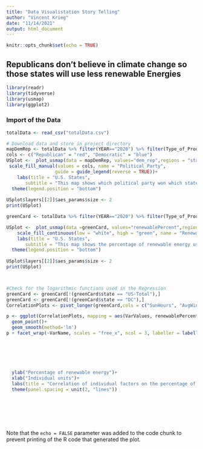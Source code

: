 ```yaml
---
title: "Data Visualistation Story Telling"
author: "Vincent Krieg"
date: "11/14/2021"
output: html_document
---
```


```r
knitr::opts_chunk$set(echo = TRUE)
```

## Republicans don't believe in climate change so those states will use less renewable Energies


```r
library(readr)
library(tidyverse)
library(usmap)
library(ggplot2)
```

### Import of the Data ###

```r
totalData <- read_csv("totalData.csv")
```
```r
# Download data and store in project directory
mapDemRep <- totalData %>% filter(YEAR=="2020") %>% filter(Type_of_Producer=='Total Electric Power Industry') %>% mutate(dem_rep=if_else(dem_percent>rep_percent,"Democratic","Republican"))
cols <- c("Republican" = "red", "Democratic" = "blue")
USplot <-  plot_usmap(data = mapDemRep, values="dem_rep",regions = "states",labels = TRUE) + 
 scale_fill_manual(values = cols, name = "Political Party", 
                  guide = guide_legend(reverse = TRUE))+
    labs(title = "U.S. States",
       subtitle = "This map shows which political party won which state in the 2020 U.S. presidential elections") +
  theme(legend.position = "bottom")
  
USplot$layers[[2]]$aes_params$size <- 2
print(USplot)


```
```r
greenCard <- totalData %>% filter(YEAR=="2020") %>% filter(Type_of_Producer=='Total Electric Power Industry')  %>% mutate(renewableTotal=HydroElectric+Wind+wood+biomass+Geothermal+Solar) %>% mutate(renewablePercent= (renewableTotal/Total)*100)

USplot <-  plot_usmap(data =greenCard, values="renewablePercent",regions = "states",labels = TRUE) + 
    scale_fill_continuous(low = "white", high = "green", name = "Renewable Energy in %", label = scales::comma)+
    labs(title = "U.S. States",
       subtitle = "This map shows the percentage of renewable energy used by state (2020)") +
  theme(legend.position = "bottom")
  
USplot$layers[[2]]$aes_params$size <- 2
print(USplot)




```
```r

#Check for the logarithmic functions used in the Regression
greenCard <- greenCard[!(greenCard$state == "US-Total"),]
greenCard <- greenCard[!(greenCard$state == "DC"),]
CorrelationPlots <- pivot_longer(greenCard,cols = c("SunHours", "AvgWindSpeed", "Population", "EducationIndex", "rep_percent"), names_to = "VarName", values_to = "VarValues")

p <- ggplot(CorrelationPlots, mapping = aes(VarValues, renewablePercent)) + 
  geom_point()+
  geom_smooth(method='lm')
p + facet_wrap(~VarName, scales = "free_x", ncol = 3, labeller = labeller(VarName =
                                                                            c("SunHours" = "Average sunshine hours per day", 
                                                                              "AvgWindSpeed" = "Average Wind Speed", 
                                                                              "Population"= "Population", 
                                                                              "EducationIndex"="Education index", 
                                                                              "rep_percent" = "Percentage votes Republicans 2020 ")
                                                                          ))+
  ylab("Percentage of renewable energy")+
  xlab("Individual units")+
  labs(title = "Correlation of individual factors on the percentage of renewable energy used" )+
  theme(panel.spacing = unit(2, "lines"))

```
```r


```
```r


```
```r


```
```r


```
```r


```
```r


```









Note that the `echo = FALSE` parameter was added to the code chunk to prevent printing of the R code that generated the plot.
